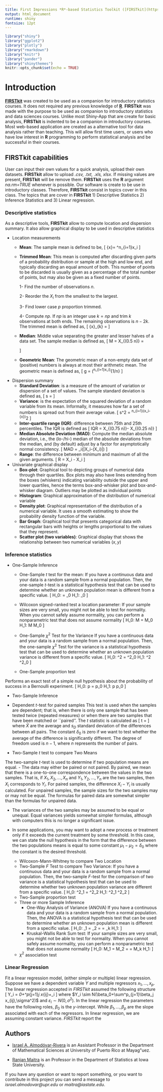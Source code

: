 ---
title: First Impressions *R*-based Statistics Toolkit ([FIRSTkit](https://github.com/ialmodovar/FIRSTkit))
output: html_document
runtime: shiny
fontsize: 12pt
---

```{r setup, include=FALSE}
library("shiny")
library("ggplot2")
library("plotly")
library("rmarkdown")
library("knitr")
library("pander")
library("shinythemes")
knitr::opts_chunk$set(echo = TRUE)
```

# Introduction 


[**FIRSTkit**](https://github.com/ialmodovar/FIRSTkit) was created to be used as a companion for introductory statistics courses. It does not required any previous knowledge of [**R**](https://www.r-project.org/). **FIRSTkit** was made with the purpose to be used as companion to introductory statistics and data sciences courses. Unlike most Shiny-App that are create for basic analysis, **FIRSTkit** is indented to be a companion in introductory courses. Most web-based application are created as a alternative tool for data analysis rather than teaching. This will allow first time users, or users who have low interest in **R** programming to perform statistical analysis and be successful in their courses. 


## FIRSTkit capabilities

User can input their own values for a quick analysis, upload their own datasets. **FIRSTkit** allow to upload *.csv, .txt, .xls, xlsx*. If missing values are present, **FIRSTkit** will be remove them. **FIRSTkit** uses the **R** argument *na.rm=TRUE* whenever is possible. Our software is create to be use in introductory classes. Therefore, **FIRSTkit** consist in topics cover in this class. The topics that are cover in **FIRSTkit** 1) Descriptive Statistics 2) Inference Statistics and 3) Linear regression.

### **Descriptive statistics**

As a descriptive tools, **FIRSTkit** allow to compute location and dispersion summary. It also allow graphical display to be used in descriptive statistics

  + Location measurements
    + **Mean**: The sample mean is defined to be,
\[
\bar{x}= \frac{1}{n}\sum^n_{i=1}x_i
\]
    + **Trimmed Mean**: This mean is computed after discarding given parts of a probability distribution or sample at the high and low end, and typically discarding an equal amount of both. This number of points to be discarded is usually given as a percentage of the total number of points, but may also be given as a fixed number of points. 

      1- Find the number of observations $n$.
      
      2- Reorder the $X_i$ from the smallest to the largest.
      
      3- Find lower case $p$ proportion trimmed.
      
      4- Compute $np$. If $np$ is an integer use $k=np$ and trim $k$ observations at both ends. The remaining observations is $n-2k$. The trimmed mean is defined as,
\[
\bar{x}_{k} = \frac{X_{k+1}+X_{k+2}+…+X_{n-k}}{n-2k} 
\]
    + **Median**: Middle value separating the greater and lesser halves of a data set. The sample median is defined as,
\[
M = X_{(0.5 \times n)} =\begin{cases}
\frac{X_{(n/2)}+X_{(n/2)+1}}{2} & \mbox{if $n$ is even} \\
X_{(n+1)/2} & \mbox{if $n$ is odd}
\end{cases}
\]
    + **Geometric Mean**: The geometric mean of a non-empty data set of (positive) numbers is always at most their arithmetic mean. The geometric mean is defined as,
\[
g = \left(\prod^n_{i=1}x_i\right)^{1/n}
\]
  + Dispersion summary 
    + **Standard Deviation**: is a measure of the amount of variation or dispersion of a set of values. The sample standard deviation is defined as,
\[
s = \sqrt{\frac{1}{n-1}\sum^n_{i=1}(x_i-\bar{x})^2}
\]
    + **Variance**: is the expectation of the squared deviation of a random variable from its mean. Informally, it measures how far a set of numbers is spread out from their average value. 
\[
s^2 = \frac{1}{n-1}\sum^n_{i=1}(x_i-\bar{x})^2
\]
    + **Inter-quartile range (IQR)**: difference between 75th and 25th percentiles. The IQR is defined as
\[
IQR = X_{(0.75 n)}- X_{(0.25 n)}
\]
    + **Median Absolute Deviation (MAD)**: Compute the median absolute deviation, i.e., the (lo-/hi-) median of the absolute deviations from the median, and (by default) adjust by a factor for asymptotically normal consistency.
\[
MAD = \mbox{median}_i(|X_i-\mbox{median}(X_i)|)
\]
    + **Range**: the difference between minimum and maximum of all the given arguments.
\[
R = \max X_i - \min X_i
\]

  + Univariate graphical display 
    + **Box-plot**:  Graphical tool to depicting groups of numerical data through their quartiles. Box plots may also have lines extending from the boxes (whiskers) indicating variability outside the upper and lower quartiles, hence the terms box-and-whisker plot and box-and-whisker diagram. Outliers may be plotted as individual points
    + **Histogram**: Graphical approximation of the distribution of numerical variable
    + **Density plot**: Graphical representation of the distribution of a numerical variable. It uses a smooth estimating to show the probability density function of the variable.
    + **Bar Graph**: Graphical tool that presents categorical data with rectangular bars with heights or lengths proportional to the values that they represent.
    + **Scatter plot (two variables)**: Graphical display that shows the relationship between two numerical variables $(x,y)$

### **Inference statistics**

  + One-Sample Inference 
    + One-Sample *t* test for the mean: If you have a continuous data and your data is a random sample from a normal population. Then, the one-sample $t$-test is a statistical hypothesis test that can be used to determine whether an unknown population mean is different from a specific value. 
      \[
      H_0: \mu = \mu_0 \mbox{ against } H_1: \mu \neq \mu_0
      \]
    + Wilcoxon signed-ranked test a location parameter: If your sample sizes are very small, you might not be able to test for normality.  When you cannot safely assume normality, you can perform a nonparametric test that does not assume normality
      \[
      H_0: M = M_0 \mbox{ against } H_1: M \neq M_0
      \]

    + One-Sample $\chi^2$ Test for the Variance 
    If you have a continuous data and your data is a random sample from a normal population. Then, the one-sample $\chi^2$ Test for the variance is a statistical hypothesis test that can be used to determine whether an unknown population variance is different from a specific value. 
      \[
      H_0: \sigma^2 = \sigma^2_0 \mbox{ against } H_1: \sigma^2 \neq \sigma^2_0
      \]
    + One-Sample proportion test
    
Performs an exact test of a simple null hypothesis about the probability of success in a Bernoulli experiment.
      \[
      H_0: p = p_0 \mbox{ against } H_1: p \neq p_0
      \]
    
    
  + Two-Sample Inference
  + Dependent $t$-test for paired samples
This test is used when the samples are dependent; that is, when there is only one sample that has been tested twice (repeated measures) or when there are two samples that have been matched or ``paired''.  The $t$ statistic is calculated as
\[
t = \frac{\bar{X}-\delta_0}{s_D/\sqrt{n}}
\]
where $\bar{X}$ are the average and $s_D$ standard deviation of the differences between all pairs. The constant $\delta_0$ is zero if we want to test whether the average of the difference is significantly different. The degree of freedom used is $n-1$, where $n$ represents the number of pairs. 

  + Two-Sample $t$ test to compare Two Means
    
The two-sample $t$-test is used to determine if two population means are equal. 
- The data may either be paired or not paired. By paired, we mean that there is a one-to-one correspondence between the values in the two samples. That is, if $X_1, X_2, \ldots, X_n$ and $Y_1, Y_2,\ldots, Y_n$ are the two samples, then $X_i$ corresponds to $Y_i$. For paired samples, the difference $X_i-Y_i$ is usually calculated. For unpaired samples, the sample sizes for the two samples may or may not be equal. The formulas for paired data are somewhat simpler than the formulas for unpaired data.

- The variances of the two samples may be assumed to be equal or unequal. Equal variances yields somewhat simpler formulas, although with computers this is no longer a significant issue.

- In some applications, you may want to adopt a new process or treatment only if it exceeds the current treatment by some threshold. In this case, we can state the null hypothesis in the form that the difference between the two populations means is equal to some constant $\mu_1-\mu_2 =\delta_0$ where the constant is the desired threshold.
    + Wilcoxon-Mann-Whitney to compare Two Location 
    + Two-Sample *F* Test to compare Two Variance: If you have a continuous data and your data is a random sample from a normal population. Then, the two-sample $F$-test for the comparison of two variance is a statistical hypothesis test that can be used to determine whether two unknown population variance are different from a specific value. 
      \[
      H_0: \sigma^2_1 = \sigma^2_2 \mbox{ against } H_1: \sigma^2_1 \neq \sigma^2_2
      \]
    + Two-Sample proportion test    
  + Three or more Sample Inference
    + One-Way Analysis of Variance (ANOVA)
     If you have a continuous data and your data is a random sample from a normal population. Then, the ANOVA is a statistical hypothesis test that can be used to determine whether an unknown population mean is different from a specific value. 
      \[
      H_0: \mu_1 = \mu_2 = \cdots = \mu_k \mbox{ against } H_1: \mbox{ at least one of them is different}
      \]
    + Kruskal-Wallis Rank Sum test: If your sample sizes are very small, you might not be able to test for normality.  When you cannot safely assume normality, you can perform a nonparametric test that does not assume normality
      \[
      H_0: M_1 = M_2 = \cdots = M_k \mbox{ against } H_1: \mbox{ at least one of them is different}
      \]

  + $\chi^2$ association test

### **Linear Regression**

Fit a linear regression model, (either simple or multiple)  linear regression. Suppose we have a dependent variable $Y$ and multiple regressors $x_1,\ldots, x_p$. The linear regression accepted in *FIRSTkit* assumed the following structure
\[
Y_i = \beta_0+\sum^p_{j=1}\beta_j x_{ij}+\varepsilon_i
\]
where $Y_i \sim N(\beta_0+\sum^p_{j=1}\beta_j x_{ij},\sigma^2)$ and $\varepsilon_i \sim N(0,\sigma^2)$. In the linear regression the parameters have the following roles, $\beta_0$ is the $y$-intercept. While $\beta_1,\ldots, \beta_p$ are the slope associated with each of the regressors. In linear regression, we are assuming constant variance. *FIRSTkit* report the 


## Authors

- [Israel A. Almodóvar-Rivera](https://github.com/ialmodovar/) is an Assistant Professor in the Department of Mathematical Sciences at University of Puerto Rico at Mayag\"uez. 

- [Ranjan Maitra](https://www.stat.iastate.edu/people/ranjan-maitra) is an Professor in the Department of Statistics at Iowa State University.

If you have any question or want to report something, or you want to contribute in this project you can send a message  to *israel.almodovar@upr.edu* or *maitra@iastate.edu*.

